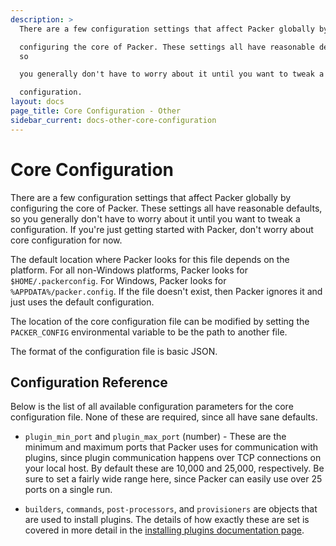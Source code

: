 ```yaml
---
description: >
  There are a few configuration settings that affect Packer globally by

  configuring the core of Packer. These settings all have reasonable defaults,
  so

  you generally don't have to worry about it until you want to tweak a

  configuration.
layout: docs
page_title: Core Configuration - Other
sidebar_current: docs-other-core-configuration
---
```


# Core Configuration

There are a few configuration settings that affect Packer globally by
configuring the core of Packer. These settings all have reasonable defaults, so
you generally don't have to worry about it until you want to tweak a
configuration. If you're just getting started with Packer, don't worry about
core configuration for now.

The default location where Packer looks for this file depends on the platform.
For all non-Windows platforms, Packer looks for `$HOME/.packerconfig`. For
Windows, Packer looks for `%APPDATA%/packer.config`. If the file doesn't exist,
then Packer ignores it and just uses the default configuration.

The location of the core configuration file can be modified by setting the
`PACKER_CONFIG` environmental variable to be the path to another file.

The format of the configuration file is basic JSON.

## Configuration Reference

Below is the list of all available configuration parameters for the core
configuration file. None of these are required, since all have sane defaults.

- `plugin_min_port` and `plugin_max_port` (number) - These are the minimum
  and maximum ports that Packer uses for communication with plugins, since
  plugin communication happens over TCP connections on your local host. By
  default these are 10,000 and 25,000, respectively. Be sure to set a fairly
  wide range here, since Packer can easily use over 25 ports on a single run.

- `builders`, `commands`, `post-processors`, and `provisioners` are objects
  that are used to install plugins. The details of how exactly these are set
  is covered in more detail in the [installing plugins documentation
  page](/docs/extending/plugins.html).
